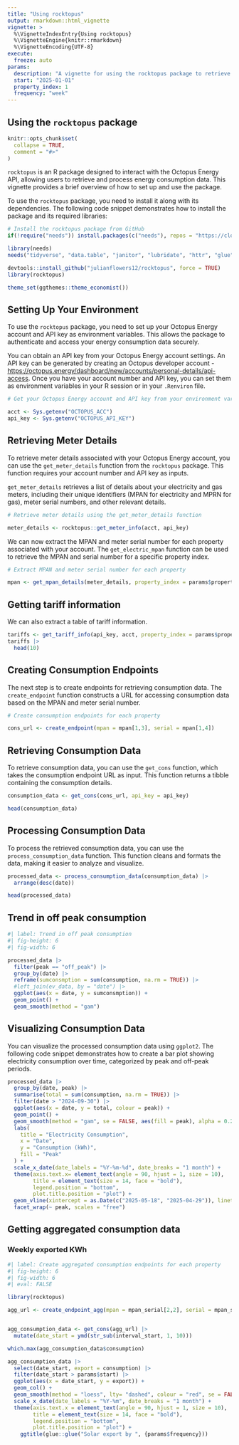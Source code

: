 ```yaml
---
title: "Using rocktopus"
output: rmarkdown::html_vignette
vignette: >
  %\VignetteIndexEntry{Using rocktopus}
  %\VignetteEngine{knitr::rmarkdown}
  %\VignetteEncoding{UTF-8}
execute:
  freeze: auto
params:
  description: "A vignette for using the rocktopus package to retrieve and process energy consumption data from Octopus Energy."
  start: "2025-01-01"
  property_index: 1
  frequency: "week"
---
```


## Using the `rocktopus` package

```r
knitr::opts_chunk$set(
  collapse = TRUE,
  comment = "#>"
)
```

`rocktopus` is an R package designed to interact with the Octopus Energy API, allowing users to retrieve and process energy consumption data. This vignette provides a brief overview of how to set up and use the package.

To use the `rocktopus` package, you need to install it along with its dependencies. The following code snippet demonstrates how to install the package and its required libraries:

```r
# Install the rocktopus package from GitHub
if(!require("needs")) install.packages(c("needs"), repos = "https://cloud.r-project.org/")

library(needs)
needs("tidyverse", "data.table", "janitor", "lubridate", "httr", "glue", "purrr", "rlist")

devtools::install_github("julianflowers12/rocktopus", force = TRUE)
library(rocktopus)

theme_set(ggthemes::theme_economist())

```

## Setting Up Your Environment

To use the `rocktopus` package, you need to set up your Octopus Energy account and API key as environment variables. This allows the package to authenticate and access your energy consumption data securely.

You can obtain an API key from your Octopus Energy account settings. An API key can be generated by creating an Octopus developer account - <https://octopus.energy/dashboard/new/accounts/personal-details/api-access>. Once you have your account number and API key, you can set them as environment variables in your R session or in your `.Renviron` file.

```r
# Get your Octopus Energy account and API key from your environment variables

acct <- Sys.getenv("OCTOPUS_ACC")
api_key <- Sys.getenv("OCTOPUS_API_KEY")

```

## Retrieving Meter Details

To retrieve meter details associated with your Octopus Energy account, you can use the `get_meter_details` function from the `rocktopus` package. This function requires your account number and API key as inputs.

`get_meter_details` retrieves a list of details about your electricity and gas meters, including their unique identifiers (MPAN for electricity and MPRN for gas), meter serial numbers, and other relevant details.

```r
# Retrieve meter details using the get_meter_details function

meter_details <- rocktopus::get_meter_info(acct, api_key)

```

We can now extract the MPAN and meter serial number for each property associated with your account. The `get_electric_mpan` function can be used to retrieve the MPAN and serial number for a specific property index.

```r
# Extract MPAN and meter serial number for each property

mpan <- get_mpan_details(meter_details, property_index = params$property_index) 

```

## Getting tariff information

We can also extract a table of tariff information.

```r

tariffs <- get_tariff_info(api_key, acct, property_index = params$property_index)
tariffs |>
  head(10)

```



## Creating Consumption Endpoints

The next step is to create endpoints for retrieving consumption data. The `create_endpoint` function constructs a URL for accessing consumption data based on the MPAN and meter serial number.

```r
# Create consumption endpoints for each property

cons_url <- create_endpoint(mpan = mpan[1,3], serial = mpan[1,4])

```

## Retrieving Consumption Data

To retrieve consumption data, you can use the `get_cons` function, which takes the consumption endpoint URL as input. This function returns a tibble containing the consumption details.

```r

consumption_data <- get_cons(cons_url, api_key = api_key)

head(consumption_data)

```

## Processing Consumption Data

To process the retrieved consumption data, you can use the `process_consumption_data` function. This function cleans and formats the data, making it easier to analyze and visualize.

```r

processed_data <- process_consumption_data(consumption_data) |>
  arrange(desc(date))

head(processed_data)

```

## Trend in off peak consumption

```r
#| label: Trend in off peak consumption
#| fig-height: 6
#| fig-width: 6

processed_data |>
  filter(peak == "off_peak") |>
  group_by(date) |>
  reframe(sumconsmption = sum(consumption, na.rm = TRUE)) |>
  #left_join(ev_data, by = "date") |>
  ggplot(aes(x = date, y = sumconsmption)) +
  geom_point() +
  geom_smooth(method = "gam") 

```

## Visualizing Consumption Data

You can visualize the processed consumption data using `ggplot2`. The following code snippet demonstrates how to create a bar plot showing electricity consumption over time, categorized by peak and off-peak periods.

```r

processed_data |>
  group_by(date, peak) |>
  summarise(total = sum(consumption, na.rm = TRUE)) |>
  filter(date > "2024-09-30") |>
  ggplot(aes(x = date, y = total, colour = peak)) +
  geom_point() +
  geom_smooth(method = "gam", se = FALSE, aes(fill = peak), alpha = 0.2) +
  labs(
    title = "Electricity Consumption",
    x = "Date",
    y = "Consumption (kWh)",
    fill = "Peak"
  ) +
  scale_x_date(date_labels = "%Y-%m-%d", date_breaks = "1 month") +
  theme(axis.text.x= element_text(angle = 90, hjust = 1, size = 10),
        title = element_text(size = 14, face = "bold"),
        legend.position = "bottom", 
        plot.title.position = "plot") +
  geom_vline(xintercept = as.Date(c("2025-05-18", "2025-04-29")), linetype = "dashed", color = "black") +
  facet_wrap(~ peak, scales = "free")

```

## Getting aggregated consumption data

### Weekly exported KWh

```r
#| label: Create aggregated consumption endpoints for each property
#| fig-height: 6
#| fig-width: 6
#| eval: FALSE

library(rocktopus)

agg_url <- create_endpoint_agg(mpan = mpan_serial[2,2], serial = mpan_serial[4,2], group_by = params$frequency)


agg_consumption_data <- get_cons(agg_url) |>
  mutate(date_start = ymd(str_sub(interval_start, 1, 10)))

which.max(agg_consumption_data$consumption)

agg_consumption_data |>
  select(date_start, export = consumption) |>
  filter(date_start > params$start) |>
  ggplot(aes(x = date_start, y = export)) +
  geom_col() +
  geom_smooth(method = "loess", lty= "dashed", colour = "red", se = FALSE) +
  scale_x_date(date_labels = "%Y-%m", date_breaks = "1 month") +
  theme(axis.text.x = element_text(angle = 90, hjust = 1, size = 10),
        title = element_text(size = 14, face = "bold"),
        legend.position = "bottom", 
        plot.title.position = "plot") +
    ggtitle(glue::glue("Solar export by ", {params$frequency}))

```
